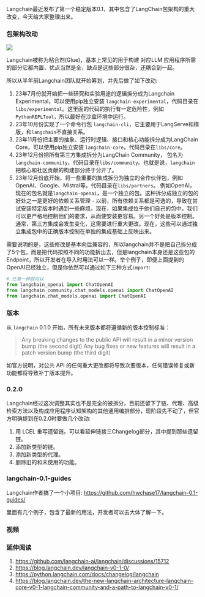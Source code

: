 Langchain最近发布了第一个稳定版本0.1，其中包含了LangChain包架构的重大改变，今天给大家整理出来。

### 包架构改动

![](https://github.com/langchain-ai/langchain/assets/10000925/52cc0e40-dacd-4811-a174-82ec727a92bc)

Langchain被称为粘合剂(Glue)，基本上常见的用于构建 对应LLM 应用程序所需的部分它都内置，优点当然是全，缺点是这些部分很杂，还耦合到一起。

所以从半年前Langchain团队就开始筹划，并先后做了如下改动:

1. 23年7月份就开始把一些研究和实验用途的逻辑拆分成为Langchain Experimental，可以使用pip独立安装 `langchain-experimental`，代码目录在 `libs/experimental`。这里面的代码的执行有一定危险性，例如`PythonREPLTool`，所以最好在沙盒环境中运行。
2. 23年10月份实现了一个命令行包 `langchain-cli`，它主要用于LangServe和模版，和`langchain`不直接关系。
3. 23年11月份把主要的抽象、运行时逻辑、接口和核心功能拆分成为LangChain Core，可以使用pip独立安装 `langchain-core`，代码目录在`libs/core`。
4. 23年12月份把所有第三方集成拆分为LangChain  Community， 包名为`langchain-community`，代码目录在`libs/community`。也就是说，`langchain`把核心和社区贡献的构建部分终于分开了。
5. 23年12月份底开始，将一些重要的集成拆分为独立的合作伙伴包，例如OpenAI、Google、Mistral等。代码目录在`libs/partners`。 例如OpenAI，现在的包名就是`langchain-openai`，是一个独立的包。这种拆分成独立的包的好处之一是更好的依赖关系管理 - 以前，所有依赖关系都是可选的，导致在尝试安装特定版本时遇到一些麻烦。现在，如果集成位于他们自己的包中，我们可以更严格地控​​制他们的要求，从而使安装更容易。另一个好处是版本控制。通常，第三方集成会发生变化，这需要进行重大更改。现在，这些可以通过独立集成包中的正确版本控制在单独的集成基础上反映出来。

需要说明的是，这些修改是基本向后兼容的，所以langchain并不是把自己拆分成了5个包，而是把代码按照不同的功能拆出去，但是langchain本身还是这些包的Endpoint，所以开发者在导入时用法可以一样。举个例子，即便上面提到的OpenAI已经独立，但是你依然可以通过如下三种方式`import`:

```python
# 任意一种就可以
from langchain_openai import ChatOpenAI
from langchain_community.chat_models.openai import ChatOpenAI
from langchain.chat_models.openai import ChatOpenAI
```

### 版本

从 `langchain` 0.1.0 开始，所有未来版本都将遵循新的版本控制标准：

>Any breaking changes to the public API will result in a minor version bump (the second digit)
  Any bug fixes or new features will result in a patch version bump (the third digit)

如官方说明，对公共 API 的任何重大更改都将导致次要版本，任何错误修复或新功能都将导致补丁版本提升。

### 0.2.0

Langchain经过这次调整其实也不是完全的被拆分，目前还留下了链、代理、高级检索方法以及构成应用程序认知架构的其他通用编排部分，现阶段先不动了，但官方明确提到在0.2.0时要做几个改动:

1. 用 LCEL 重写遗留链。可以看延伸链接三Changelog部分，其中提到那些遗留链。
2. 添加新类型的链。
3. 添加新类型的代理。
4. 删除旧的和未使用的功能。

### langchain-0.1-guides

Langchain作者搞了一个小项目: https://github.com/hwchase17/langchain-0.1-guides/

里面有几个例子，包含了最新的用法，开发者可以去大体了解一下。

### 视频


<YouTubeEmbed videoid="3hNYwG4eF7g"/>

### 延伸阅读

1. https://github.com/langchain-ai/langchain/discussions/15712
2. https://blog.langchain.dev/langchain-v0-1-0/
3. https://python.langchain.com/docs/changelog/langchain
4. https://blog.langchain.dev/the-new-langchain-architecture-langchain-core-v0-1-langchain-community-and-a-path-to-langchain-v0-1/
